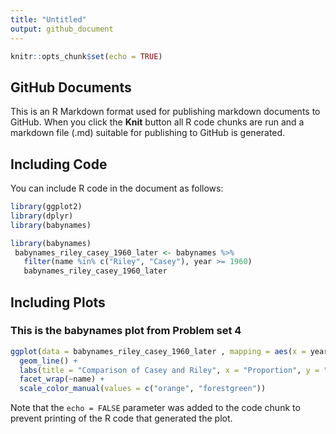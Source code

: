 ```yaml
---
title: "Untitled"
output: github_document
---
```


```r
knitr::opts_chunk$set(echo = TRUE)
```

## GitHub Documents

This is an R Markdown format used for publishing markdown documents to GitHub. When you click the **Knit** button all R code chunks are run and a markdown file (.md) suitable for publishing to GitHub is generated.

## Including Code

You can include R code in the document as follows:

```r
library(ggplot2)
library(dplyr)
library(babynames)

library(babynames)
 babynames_riley_casey_1960_later <- babynames %>%
   filter(name %in% c("Riley", "Casey"), year >= 1960)
   babynames_riley_casey_1960_later

```

## Including Plots


### This is the babynames plot from Problem set 4
```r
   
ggplot(data = babynames_riley_casey_1960_later , mapping = aes(x = year, y = prop, color = sex )) +
  geom_line() +
  labs(title = "Comparison of Casey and Riley", x = "Proportion", y = "Year") +
  facet_wrap(~name) +
  scale_color_manual(values = c("orange", "forestgreen"))   
```

Note that the `echo = FALSE` parameter was added to the code chunk to prevent printing of the R code that generated the plot.
